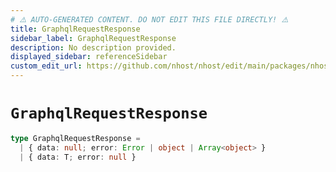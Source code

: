 ```yaml
---
# ⚠️ AUTO-GENERATED CONTENT. DO NOT EDIT THIS FILE DIRECTLY! ⚠️
title: GraphqlRequestResponse
sidebar_label: GraphqlRequestResponse
description: No description provided.
displayed_sidebar: referenceSidebar
custom_edit_url: https://github.com/nhost/nhost/edit/main/packages/nhost-js/src/utils/types.ts#L34
---
```


# `GraphqlRequestResponse`

```ts
type GraphqlRequestResponse =
  | { data: null; error: Error | object | Array<object> }
  | { data: T; error: null }
```
